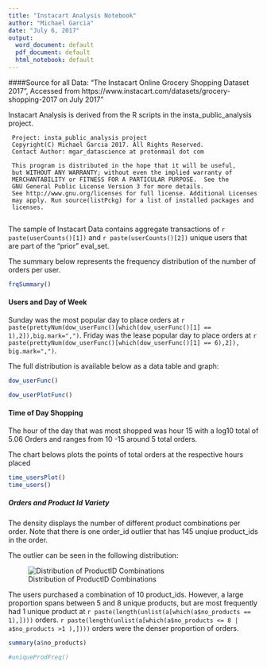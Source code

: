 ```yaml
---
title: "Instacart Analysis Notebook"
author: "Michael Garcia"
date: "July 6, 2017"
output:
  word_document: default
  pdf_document: default
  html_notebook: default
---
```

####Source for all Data:
"The Instacart Online Grocery Shopping Dataset 2017”, Accessed from https://www.instacart.com/datasets/grocery-shopping-2017 on July 2017"




Instacart Analysis is derived from the R scripts in the insta_public_analysis project.

     Project: insta_public_analysis project
     Copyright(C) Michael Garcia 2017. All Rights Reserved.                    
     Contact Author: mgar_datascience at protonmail dot com     
                                                                                 
     This program is distributed in the hope that it will be useful,             
     but WITHOUT ANY WARRANTY; without even the implied warranty of              
     MERCHANTABILITY or FITNESS FOR A PARTICULAR PURPOSE.  See the               
     GNU General Public License Version 3 for more details.                      
     See http://www.gnu.org/licenses for full license. Additional Licenses 
     may apply. Run source(listPckg) for a list of installed packages and
     licenses.
                                                                                 



The sample of Instacart Data contains aggregate transactions of `r paste(userCounts()[1])` and  `r paste(userCounts()[2])` unique users that are part of the "prior" eval_set. 

The summary below represents the frequency distribution of the number of orders per user.


```r
frqSummary()
```


#### Users and Day of Week 

Sunday was the most popular day to place orders at `r paste(prettyNum(dow_userFunc()[which(dow_userFunc()[1] == 1),2]),big.mark=",")`.
Friday was the lease popular day to place orders at `r paste(prettyNum(dow_userFunc()[which(dow_userFunc()[1] == 6),2]), big.mark=",")`.


The full distribution is available below as a data table and graph:
```r
dow_userFunc()
```

```r
dow_userPlotFunc()
```
#### Time of Day Shopping
The hour of the day that was most shopped was hour 15 with a log10 total of 5.06 Orders and ranges from 10 -15 around 5 total orders.

The chart belows plots the points of total orders at the respective hours placed
```r
time_usersPlot()
time_users()
```



##### Orders and Product Id Variety
The density displays the number of different product combinations per order. Note that there is one order_id outlier that
has 145 unqiue product_ids in the order.

The outlier can be seen in the following distribution:

![Distribution of ProductID Combinations](prodcombinations.png)

The users purchased a combination of 10 product_ids. However, a large proportion spans between 5 and 8 unique products, but are most frequently had 1  unique product at `r paste(length(unlist(a[which(a$no_products == 1),])))` orders. `r paste(length(unlist(a[which(a$no_products <= 8 | a$no_products >1 ),])))` orders were the denser proportion of orders. 

```r
summary(a$no_products)
``` 

```r
#uniqueProdFreq()
```


